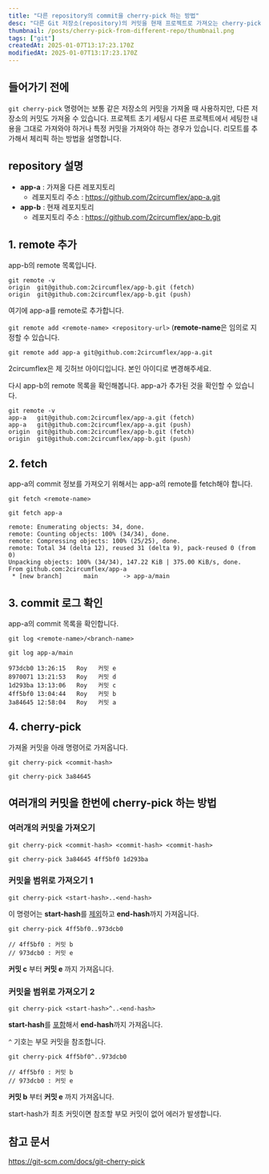 ```yaml
---
title: "다른 repository의 commit을 cherry-pick 하는 방법"
desc: "다른 Git 저장소(repository)의 커밋을 현재 프로젝트로 가져오는 cherry-pick 방법을 설명합니다."
thumbnail: /posts/cherry-pick-from-different-repo/thumbnail.png
tags: ["git"]
createdAt: 2025-01-07T13:17:23.170Z
modifiedAt: 2025-01-07T13:17:23.170Z
---
```


## 들어가기 전에

`git cherry-pick` 명령어는 보통 같은 저장소의 커밋을 가져올 때 사용하지만, 다른 저장소의 커밋도 가져올 수 있습니다.
프로젝트 초기 세팅시 다른 프로젝트에서 세팅한 내용을 그대로 가져와야 하거나 특정 커밋을 가져와야 하는 경우가 있습니다. 리모트를 추가해서 체리픽 하는 방법을 설명합니다.

## repository 설명

- **app-a** : 가져올 다른 레포지토리
  - 레포지토리 주소 : https://github.com/2circumflex/app-a.git
- **app-b** : 현재 레포지토리
  - 레포지토리 주소 : https://github.com/2circumflex/app-b.git

## 1. remote 추가

app-b의 remote 목록입니다.

```shell {1}
git remote -v
origin	git@github.com:2circumflex/app-b.git (fetch)
origin	git@github.com:2circumflex/app-b.git (push)
```

여기에 app-a를 remote로 추가합니다.

`git remote add <remote-name> <repository-url>`
(**remote-name**은 임의로 지정할 수 있습니다.

```shell
git remote add app-a git@github.com:2circumflex/app-a.git
```

<Callout type="info">
  2circumflex은 제 깃허브 아이디입니다. 본인 아이디로 변경해주세요.
</Callout>

다시 app-b의 remote 목록을 확인해봅니다.
app-a가 추가된 것을 확인할 수 있습니다.

```shell {2,3}
git remote -v
app-a	git@github.com:2circumflex/app-a.git (fetch)
app-a	git@github.com:2circumflex/app-a.git (push)
origin	git@github.com:2circumflex/app-b.git (fetch)
origin	git@github.com:2circumflex/app-b.git (push)
```

## 2. fetch

app-a의 commit 정보를 가져오기 위해서는 app-a의 remote를 fetch해야 합니다.

`git fetch <remote-name>`

```shell {1}
git fetch app-a

remote: Enumerating objects: 34, done.
remote: Counting objects: 100% (34/34), done.
remote: Compressing objects: 100% (25/25), done.
remote: Total 34 (delta 12), reused 31 (delta 9), pack-reused 0 (from 0)
Unpacking objects: 100% (34/34), 147.22 KiB | 375.00 KiB/s, done.
From github.com:2circumflex/app-a
 * [new branch]      main       -> app-a/main
```

## 3. commit 로그 확인

app-a의 commit 목록을 확인합니다.

`git log <remote-name>/<branch-name>`

```shell {1}
git log app-a/main

973dcb0 13:26:15   Roy   커밋 e
8970071 13:21:53   Roy   커밋 d
1d293ba 13:13:06   Roy   커밋 c
4ff5bf0 13:04:44   Roy   커밋 b
3a84645 12:58:04   Roy   커밋 a
```

## 4. cherry-pick

가져올 커밋을 아래 명령어로 가져옵니다.

`git cherry-pick <commit-hash>`

```shell
git cherry-pick 3a84645
```

## 여러개의 커밋을 한번에 cherry-pick 하는 방법

### 여러개의 커밋을 가져오기

`git cherry-pick <commit-hash> <commit-hash> <commit-hash>`

```shell
git cherry-pick 3a84645 4ff5bf0 1d293ba
```

### 커밋을 범위로 가져오기 1

`git cherry-pick <start-hash>..<end-hash>`

이 명령어는 **start-hash**를 <u>제외</u>하고 **end-hash**까지 가져옵니다.

```shell {1}
git cherry-pick 4ff5bf0..973dcb0

// 4ff5bf0 : 커밋 b
// 973dcb0 : 커밋 e
```

**커밋 c** 부터 **커밋 e** 까지 가져옵니다.

### 커밋을 범위로 가져오기 2

`git cherry-pick <start-hash>^..<end-hash>`

**start-hash**를 <u>포함</u>해서 **end-hash**까지 가져옵니다.

`^` 기호는 부모 커밋을 참조합니다.

```shell {1}
git cherry-pick 4ff5bf0^..973dcb0

// 4ff5bf0 : 커밋 b
// 973dcb0 : 커밋 e
```

**커밋 b** 부터 **커밋 e** 까지 가져옵니다.

<Callout type="danger">
  start-hash가 최초 커밋이면 참조할 부모 커밋이 없어 에러가 발생합니다.
</Callout>

## 참고 문서

https://git-scm.com/docs/git-cherry-pick
